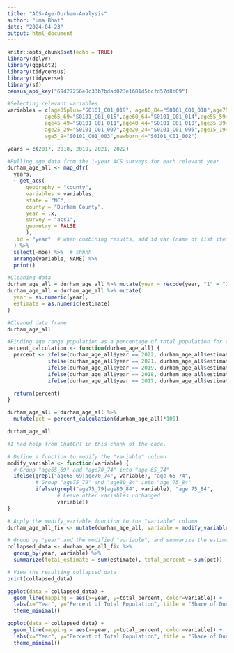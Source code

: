 ```yaml
---
title: "ACS-Age-Durham-Analysis"
author: "Uma Bhat"
date: "2024-04-23"
output: html_document
---
```


```r
knitr::opts_chunk$set(echo = TRUE)
library(dplyr)
library(ggplot2)
library(tidycensus)
library(tidyverse)
library(sf)
census_api_key("69d27256e0c33b7bdad023e1681d5bcfd57d8b09")
```


```r
#Selecting relevant variables
variables = c(age85plus="S0101_C01_019", age80_84="S0101_C01_018",age75_79="S0101_C01_017",age70_74="S0101_C01_016",
            age65_69="S0101_C01_015",age60_64="S0101_C01_014",age55_59="S0101_C01_013",age50_54="S0101_C01_012",
            age45_49="S0101_C01_011",age40_44="S0101_C01_010",age35_39="S0101_C01_009",age30_34="S0101_C01_008",
            age25_29="S0101_C01_007",age20_24="S0101_C01_006",age15_19="S0101_C01_005",age10_14="S0101_C01_004",
            age5_9="S0101_C01_003",newborn_4="S0101_C01_002")

years = c(2017, 2018, 2019, 2021, 2022)

#Pulling age data from the 1-year ACS surveys for each relevant year
durham_age_all <- map_dfr(
  years,
  ~ get_acs(
      geography = "county",
      variables = variables,
      state = "NC",
      county = "Durham County",
      year = .x,
      survey = "acs1",
      geometry = FALSE
      ),
  .id = "year"  # when combining results, add id var (name of list item)
  ) %>%
  select(-moe) %>%  # shhhh
  arrange(variable, NAME) %>%
  print()

#Cleaning data 
durham_age_all = durham_age_all %>% mutate(year = recode(year, "1" = "2017",  "2" = "2018", "3" = "2019", "4" = "2021", "5" = "2022"))
durham_age_all = durham_age_all %>% mutate(
  year = as.numeric(year),
  estimate = as.numeric(estimate)
)

#Cleaned data frame
durham_age_all
```
```r
#Finding age range population as a percentage of total population for each year
percent_calculation <- function(durham_age_all) {
  percent <- ifelse(durham_age_all$year == 2022, durham_age_all$estimate / 332680,
             ifelse(durham_age_all$year == 2021, durham_age_all$estimate / 326126,
             ifelse(durham_age_all$year == 2019, durham_age_all$estimate / 321488,
             ifelse(durham_age_all$year == 2018, durham_age_all$estimate / 316739,
             ifelse(durham_age_all$year == 2017, durham_age_all$estimate / 311640, NA)))))

  return(percent)
}

durham_age_all = durham_age_all %>%
  mutate(pct = percent_calculation(durham_age_all)*100)

durham_age_all
```

```r
#I had help from ChatGPT in this chunk of the code.

# Define a function to modify the "variable" column
modify_variable <- function(variable) {
  # Group "age65_69" and "age70_74" into "age 65_74"
  ifelse(grepl("age65_69|age70_74", variable), "age 65_74",
         # Group "age75_79" and "age80_84" into "age 75_84"
         ifelse(grepl("age75_79|age80_84", variable), "age 75_84",
                # Leave other variables unchanged
                variable))
}

# Apply the modify_variable function to the "variable" column
durham_age_all_fix <- mutate(durham_age_all, variable = modify_variable(variable))

# Group by "year" and the modified "variable", and summarize the estimates
collapsed_data <- durham_age_all_fix %>%
  group_by(year, variable) %>%
  summarize(total_estimate = sum(estimate), total_percent = sum(pct))

# View the resulting collapsed data
print(collapsed_data)
```

```r
ggplot(data = collapsed_data) +
  geom_line(mapping = aes(x=year, y=total_percent, color=variable)) +
  labs(x="Year", y="Percent of Total Population", title = "Share of Durham County residents by age range") + 
  theme_minimal()

ggplot(data = collapsed_data) +
  geom_line(mapping = aes(x=year, y=total_percent, color=variable)) +
  labs(x="Year", y="Percent of Total Population", title = "Share of Durham County residents by age range") + 
  theme_minimal()
``` 
